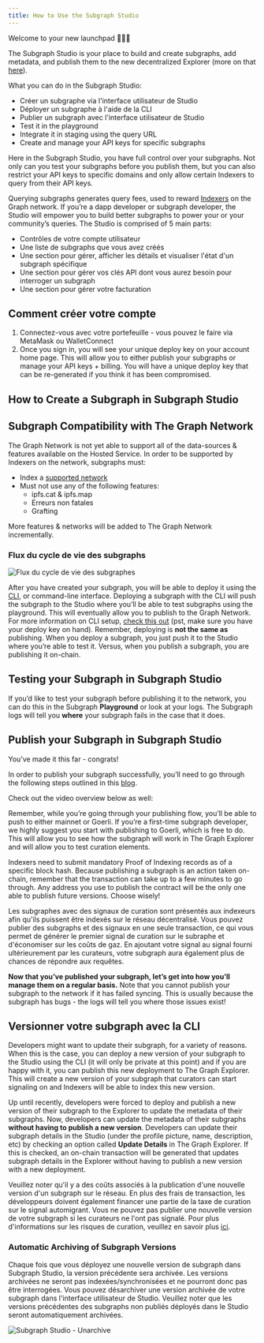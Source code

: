 ```yaml
---
title: How to Use the Subgraph Studio
---
```


Welcome to your new launchpad 👩🏽‍🚀

The Subgraph Studio is your place to build and create subgraphs, add metadata, and publish them to the new decentralized Explorer (more on that [here](/network/explorer)).

What you can do in the Subgraph Studio:

- Créer un subgraphe via l'interface utilisateur de Studio
- Déployer un subgraphe à l'aide de la CLI
- Publier un subgraph avec l'interface utilisateur de Studio
- Test it in the playground
- Integrate it in staging using the query URL
- Create and manage your API keys for specific subgraphs

Here in the Subgraph Studio, you have full control over your subgraphs. Not only can you test your subgraphs before you publish them, but you can also restrict your API keys to specific domains and only allow certain Indexers to query from their API keys.

Querying subgraphs generates query fees, used to reward [Indexers](/network/indexing) on the Graph network. If you’re a dapp developer or subgraph developer, the Studio will empower you to build better subgraphs to power your or your community’s queries. The Studio is comprised of 5 main parts:

- Contrôles de votre compte utilisateur
- Une liste de subgraphs que vous avez créés
- Une section pour gérer, afficher les détails et visualiser l'état d'un subgraph spécifique
- Une section pour gérer vos clés API dont vous aurez besoin pour interroger un subgraph
- Une section pour gérer votre facturation

## Comment créer votre compte

1. Connectez-vous avec votre portefeuille - vous pouvez le faire via MetaMask ou WalletConnect
1. Once you sign in, you will see your unique deploy key on your account home page. This will allow you to either publish your subgraphs or manage your API keys + billing. You will have a unique deploy key that can be re-generated if you think it has been compromised.

## How to Create a Subgraph in Subgraph Studio

<VideoEmbed youtube="nGIFuC69bSA" />

## Subgraph Compatibility with The Graph Network

The Graph Network is not yet able to support all of the data-sources & features available on the Hosted Service. In order to be supported by Indexers on the network, subgraphs must:

- Index a [supported network](/developing/supported-networks)
- Must not use any of the following features:
  - ipfs.cat & ipfs.map
  - Erreurs non fatales
  - Grafting

More features & networks will be added to The Graph Network incrementally.

### Flux du cycle de vie des subgraphs

![Flux du cycle de vie des subgraphes](/img/subgraph-lifecycle.png)

After you have created your subgraph, you will be able to deploy it using the [CLI](https://github.com/graphprotocol/graph-cli), or command-line interface. Deploying a subgraph with the CLI will push the subgraph to the Studio where you’ll be able to test subgraphs using the playground. This will eventually allow you to publish to the Graph Network. For more information on CLI setup, [check this out](/developing/defining-a-subgraph#install-the-graph-cli) (pst, make sure you have your deploy key on hand). Remember, deploying is **not the same as** publishing. When you deploy a subgraph, you just push it to the Studio where you’re able to test it. Versus, when you publish a subgraph, you are publishing it on-chain.

## Testing your Subgraph in Subgraph Studio

If you’d like to test your subgraph before publishing it to the network, you can do this in the Subgraph **Playground** or look at your logs. The Subgraph logs will tell you **where** your subgraph fails in the case that it does.

## Publish your Subgraph in Subgraph Studio

You’ve made it this far - congrats!

In order to publish your subgraph successfully, you’ll need to go through the following steps outlined in this [blog](https://thegraph.com/blog/building-with-subgraph-studio).

Check out the video overview below as well:

<VideoEmbed youtube="HfDgC2oNnwo" />

Remember, while you’re going through your publishing flow, you’ll be able to push to either mainnet or Goerli. If you’re a first-time subgraph developer, we highly suggest you start with publishing to Goerli, which is free to do. This will allow you to see how the subgraph will work in The Graph Explorer and will allow you to test curation elements.

Indexers need to submit mandatory Proof of Indexing records as of a specific block hash. Because publishing a subgraph is an action taken on-chain, remember that the transaction can take up to a few minutes to go through. Any address you use to publish the contract will be the only one able to publish future versions. Choose wisely!

Les subgraphes avec des signaux de curation sont présentés aux indexeurs afin qu'ils puissent être indexés sur le réseau décentralisé. Vous pouvez publier des subgraphs et des signaux en une seule transaction, ce qui vous permet de générer le premier signal de curation sur le subraphe et d'économiser sur les coûts de gaz. En ajoutant votre signal au signal fourni ultérieurement par les curateurs, votre subgraph aura également plus de chances de répondre aux requêtes.

**Now that you’ve published your subgraph, let’s get into how you’ll manage them on a regular basis.** Note that you cannot publish your subgraph to the network if it has failed syncing. This is usually because the subgraph has bugs - the logs will tell you where those issues exist!

## Versionner votre subgraph avec la CLI

Developers might want to update their subgraph, for a variety of reasons. When this is the case, you can deploy a new version of your subgraph to the Studio using the CLI (it will only be private at this point) and if you are happy with it, you can publish this new deployment to The Graph Explorer. This will create a new version of your subgraph that curators can start signaling on and Indexers will be able to index this new version.

Up until recently, developers were forced to deploy and publish a new version of their subgraph to the Explorer to update the metadata of their subgraphs. Now, developers can update the metadata of their subgraphs **without having to publish a new version**. Developers can update their subgraph details in the Studio (under the profile picture, name, description, etc) by checking an option called **Update Details** in The Graph Explorer. If this is checked, an on-chain transaction will be generated that updates subgraph details in the Explorer without having to publish a new version with a new deployment.

Veuillez noter qu'il y a des coûts associés à la publication d'une nouvelle version d'un subgraph sur le réseau. En plus des frais de transaction, les développeurs doivent également financer une partie de la taxe de curation sur le signal automigrant. Vous ne pouvez pas publier une nouvelle version de votre subgraph si les curateurs ne l'ont pas signalé. Pour plus d'informations sur les risques de curation, veuillez en savoir plus [ici](/network/curating).

### Automatic Archiving of Subgraph Versions

Chaque fois que vous déployez une nouvelle version de subgraph dans Subgraph Studio, la version précédente sera archivée. Les versions archivées ne seront pas indexées/synchronisées et ne pourront donc pas être interrogées. Vous pouvez désarchiver une version archivée de votre subgraph dans l'interface utilisateur de Studio. Veuillez noter que les versions précédentes des subgraphs non publiés déployés dans le Studio seront automatiquement archivées.

![Subgraph Studio - Unarchive](/img/Unarchive.png)
